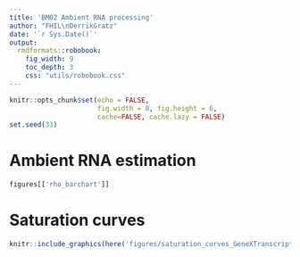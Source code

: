 ```yaml
---
title: 'BM02 Ambient RNA processing'
author: "FHIL\nDerrikGratz"
date: '`r Sys.Date()`'
output: 
  rmdformats::robobook:
    fig_width: 9
    toc_depth: 3
    css: "utils/robobook.css"
---
```


```r
knitr::opts_chunk$set(echo = FALSE,
                      fig.width = 8, fig.height = 6,
                      cache=FALSE, cache.lazy = FALSE) 
set.seed(33)
```

# Ambient RNA estimation

```r
figures[['rho_barchart']] 
```
 
# Saturation curves

```r
knitr::include_graphics(here('figures/saturation_curves_GeneXTranscript.png'))
```

